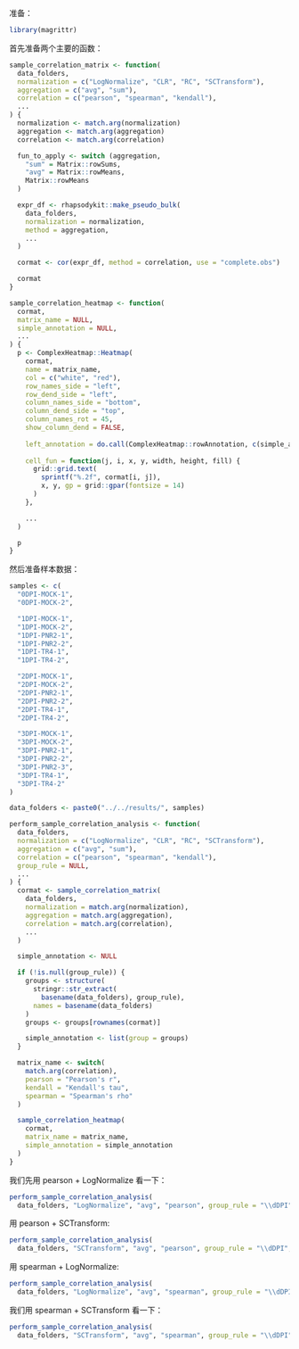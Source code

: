 准备：

```r
library(magrittr)
```


首先准备两个主要的函数：

```r
sample_correlation_matrix <- function(
  data_folders,
  normalization = c("LogNormalize", "CLR", "RC", "SCTransform"),
  aggregation = c("avg", "sum"),
  correlation = c("pearson", "spearman", "kendall"),
  ...
) {
  normalization <- match.arg(normalization)
  aggregation <- match.arg(aggregation)
  correlation <- match.arg(correlation)

  fun_to_apply <- switch (aggregation,
    "sum" = Matrix::rowSums,
    "avg" = Matrix::rowMeans,
    Matrix::rowMeans
  )

  expr_df <- rhapsodykit::make_pseudo_bulk(
    data_folders,
    normalization = normalization,
    method = aggregation,
    ...
  )

  cormat <- cor(expr_df, method = correlation, use = "complete.obs")

  cormat
}

sample_correlation_heatmap <- function(
  cormat,
  matrix_name = NULL,
  simple_annotation = NULL,
  ...
) {
  p <- ComplexHeatmap::Heatmap(
    cormat,
    name = matrix_name,
    col = c("white", "red"),
    row_names_side = "left",
    row_dend_side = "left",
    column_names_side = "bottom",
    column_dend_side = "top",
    column_names_rot = 45,
    show_column_dend = FALSE,
    
    left_annotation = do.call(ComplexHeatmap::rowAnnotation, c(simple_annotation, show_annotation_name = FALSE)),
  
    cell_fun = function(j, i, x, y, width, height, fill) {
      grid::grid.text(
        sprintf("%.2f", cormat[i, j]),
        x, y, gp = grid::gpar(fontsize = 14)
      )
    },

    ...
  )

  p
}
```

然后准备样本数据：

```r
samples <- c(
  "0DPI-MOCK-1",
  "0DPI-MOCK-2",

  "1DPI-MOCK-1",
  "1DPI-MOCK-2",
  "1DPI-PNR2-1",
  "1DPI-PNR2-2",
  "1DPI-TR4-1",
  "1DPI-TR4-2",

  "2DPI-MOCK-1",
  "2DPI-MOCK-2",
  "2DPI-PNR2-1",
  "2DPI-PNR2-2",
  "2DPI-TR4-1",
  "2DPI-TR4-2",

  "3DPI-MOCK-1",
  "3DPI-MOCK-2",
  "3DPI-PNR2-1",
  "3DPI-PNR2-2",
  "3DPI-PNR2-3",
  "3DPI-TR4-1",
  "3DPI-TR4-2"
)

data_folders <- paste0("../../results/", samples)

perform_sample_correlation_analysis <- function(
  data_folders,
  normalization = c("LogNormalize", "CLR", "RC", "SCTransform"),
  aggregation = c("avg", "sum"),
  correlation = c("pearson", "spearman", "kendall"),
  group_rule = NULL,
  ...
) {
  cormat <- sample_correlation_matrix(
    data_folders,
    normalization = match.arg(normalization),
    aggregation = match.arg(aggregation),
    correlation = match.arg(correlation),
    ...
  )

  simple_annotation <- NULL

  if (!is.null(group_rule)) {
    groups <- structure(
      stringr::str_extract(
        basename(data_folders), group_rule),
      names = basename(data_folders)
    )
    groups <- groups[rownames(cormat)]

    simple_annotation <- list(group = groups)
  }

  matrix_name <- switch(
    match.arg(correlation),
    pearson = "Pearson's r",
    kendall = "Kendall's tau",
    spearman = "Spearman's rho"
  )

  sample_correlation_heatmap(
    cormat,
    matrix_name = matrix_name,
    simple_annotation = simple_annotation
  )
}
```

我们先用 pearson + LogNormalize 看一下：

```r
perform_sample_correlation_analysis(
  data_folders, "LogNormalize", "avg", "pearson", group_rule = "\\dDPI")
```

用 pearson + SCTransform:

```r
perform_sample_correlation_analysis(
  data_folders, "SCTransform", "avg", "pearson", group_rule = "\\dDPI", verbose = FALSE)
```


用 spearman + LogNormalize:

```r
perform_sample_correlation_analysis(
  data_folders, "LogNormalize", "avg", "spearman", group_rule = "\\dDPI")
```


我们用 spearman + SCTransform 看一下：

```r
perform_sample_correlation_analysis(
  data_folders, "SCTransform", "avg", "spearman", group_rule = "\\dDPI", verbose = FALSE)
```

